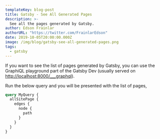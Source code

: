 ```yaml
---
templateKey: blog-post
title: Gatsby - See All Generated Pages
description: >-
  See all the pages generated by Gatsby.
author: Edson Frainlar
authorURL: "https://twitter.com/FrainlarEdson"
date: 2019-10-05T20:00:00.000Z
image: /img/blog/gatsby-see-all-generated-pages.png
tags:
  - gatsby
---
```


If you want to see the list of pages generated by Gatsby, you can use the GraphiQL playground part of the Gatsby Dev (usually served on [http://localhost:8000/\_\_\_graphql](http://localhost:8000/___graphql)).

Run the below query and you will be presented with the list of pages,

```graphql
query MyQuery {
  allSitePage {
    edges {
      node {
        path
      }
    }
  }
}
```
